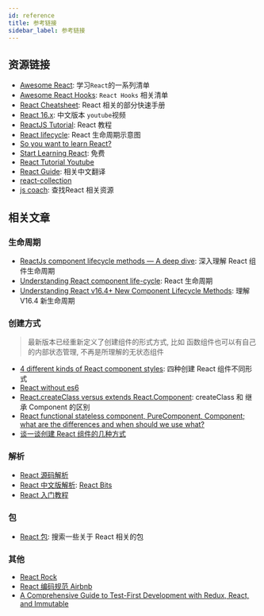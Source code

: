 ```yaml
---
id: reference
title: 参考链接
sidebar_label: 参考链接
---
```


## 资源链接

- [Awesome React](https://github.com/enaqx/awesome-react): 学习`React`的一系列清单
- [Awesome React Hooks](https://github.com/glauberfc/awesome-react-hooks#readme): `React Hooks` 相关清单
- [React Cheatsheet](https://devhints.io/react): React 相关的部分快速手册
- [React 16.x](https://www.youtube.com/watch?v=ZXg4W7qm-uw&list=PL9nxfq1tlKKnza3MPogWqaYIPtdW_G2lF): 中文版本 `youtube`视频
- [ReactJS Tutorial](https://www.tutorialspoint.com/reactjs/index.htm): React 教程
- [React lifecycle](https://projects.wojtekmaj.pl/react-lifecycle-methods-diagram/): React 生命周期示意图
- [So you want to learn React?](https://ui.dev/react/)
- [Start Learning React](https://egghead.io/courses/start-learning-react): 免费
- [React Tutorial Youtube](https://www.youtube.com/playlist?list=PLoYCgNOIyGABj2GQSlDRjgvXtqfDxKm5b)
- [React Guide](https://github.com/react-guide): 相关中文翻译
- [react-collection](https://github.com/LeuisKen/react-collection)
- [js coach](https://js.coach/): 查找React 相关资源


## 相关文章

### 生命周期

- [ReactJs component lifecycle methods — A deep dive](https://hackernoon.com/reactjs-component-lifecycle-methods-a-deep-dive-38275d9d13c0): 深入理解 React 组件生命周期
- [Understanding React component life-cycle](https://code.likeagirl.io/understanding-react-component-life-cycle-49bf4b8674de): React 生命周期
- [Understanding React v16.4+ New Component Lifecycle Methods](https://blog.bitsrc.io/understanding-react-v16-4-new-component-lifecycle-methods-fa7b224efd7d): 理解 V16.4 新生命周期

### 创建方式

> 最新版本已经重新定义了创建组件的形式方式, 比如 函数组件也可以有自己的内部状态管理, 不再是所理解的无状态组件

- [4 different kinds of React component styles](https://www.peterbe.com/plog/4-different-kinds-of-react-component-styles): 四种创建 React 组件不同形式
- [React without es6](https://reactjs.org/docs/react-without-es6.html)
- [React.createClass versus extends React.Component](https://ultimatecourses.com/blog/react-create-class-versus-component#reactcomponent-1): createClass 和 继承 Component 的区别
- [React functional stateless component, PureComponent, Component; what are the differences and when should we use what?](https://stackoverflow.com/questions/40703675/react-functional-stateless-component-purecomponent-component-what-are-the-dif)
- [谈一谈创建 React 组件的几种方式](https://segmentfault.com/a/1190000008402834)

### 解析

- [React 源码解析](https://react.jokcy.me/)
- [React 中文版解析](https://github.com/hateonion/react-bits-CN): [React Bits](https://vasanthk.gitbooks.io/react-bits/content/)
- [React 入门教程](https://hulufei.gitbooks.io/react-tutorial/content/index.html)

### 包

- [React 包](https://awesomejs.dev/for/react/): 搜索一些关于 React 相关的包


### 其他

- [React Rock](https://react.rocks/)
- [React 编码规范 Airbnb](https://github.com/airbnb/javascript/tree/master/react)
- [A Comprehensive Guide to Test-First Development with Redux, React, and Immutable](https://teropa.info/blog/2015/09/10/full-stack-redux-tutorial.html)